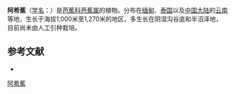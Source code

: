 {{Speciesbox
| name = 阿希蕉
| status = 
| status_system = 
| image = 
| genus = Musa
| species = rubra
| authority = Wall. ex Kurz
}}

'''阿希蕉'''（[[学名|学名]]：{{lang|la|''Musa rubra''}}）是[[芭蕉科|芭蕉科]][[芭蕉属|芭蕉属]]的植物。分布在[[缅甸|缅甸]]、[[泰国|泰国]]以及[[中国大陆|中国大陆]]的[[云南|云南]]等地，生长于海拔1,000米至1,270米的地区，多生长在阴湿沟谷底和半沼泽地，目前尚未由人工引种栽培。

== 参考文献 ==
<div class="references-small">
* {{cite web| url =http://www.bioinfo.cn/db05/KmzwSpecies.php?action=view&id=13108| title =阿希蕉| work =《中国高等植物数据库全库》| publisher =中国科学院微生物研究所| author =昆明植物研究所| accessdate =2009-02-24| deadurl =yes| archiveurl =https://web.archive.org/web/20160305004615/http://www.bioinfo.cn/db05/KmzwSpecies.php?action=view&id=13108| archivedate =2016年3月5日| df =}}
</div>
{{Taxonbar|from=Q10590534}}

[[Category:芭蕉属|阿希蕉]]


{{植物小作品}}